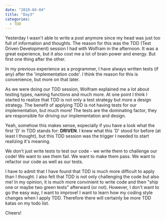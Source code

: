 ---
date: "2019-04-04"
title: "Day3"
categories:
  - TDD
---

Yesterday I wasn't able to write a post anymore since my head was just too full of information and thoughts.
The reason for this was the TDD (Test Driven Development) session I had with Wolfram in the afternoon.
It was a great experience, but it also cost me a lot of brain power and energy.
But first one thing after the other.

In my previous experience as a programmer, I have always written tests (if any) after the 'implementation code'. 
I think the reason for this is convenience, but more on that later.

As we were doing our TDD session, Wolfram explained me a lot about testing types, naming functions and much more.
At one point I think I started to realize that TDD is not only a test strategy but more a design strategy.
The benefit of applying TDD is not having tests for our implementation, but much more!
The tests are the dominating factor, they are responsible for driving our implementation and design.

Yeah, somehow this makes sense, especially if you have a look what the first 'D' in TDD stands for: **DRIVEN**.
I knew what this 'D' stood for before (at least I thought), but this TDD session was the trigger I needed to start realizing it's meaning.

We don't just write tests to test our code - we write them to challenge our code!
We want to see them fail. We want to make them pass. We want to refactor our code as well as our tests.

I have to admit that I have found that TDD is much more difficult to apply than I thought.
I also felt that TDD is not only challenging the code but also me!
In my opinion, it is much more convinient to write code and then "ship one or maybe two green tests" afterward (or not).
However, I don't want to go the easy way, I want to improve!
I want to learn how my coding style changes when I apply TDD.
Therefore there will certainly be more TDD katas on my todo list.

Cheers!








